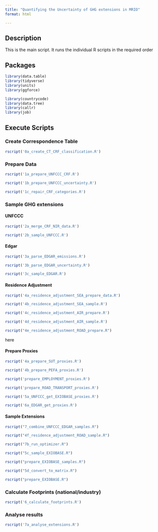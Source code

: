 ```yaml
---
title: "Quantifying the Uncertainty of GHG extensions in MRIO"
format: html

---
```



## Description

This is the main script. 
It runs the individual R scripts in the required order

## Packages

```r
library(data.table)
library(tidyverse)
library(units)
library(ggforce)

library(countrycode)
library(data.tree)
library(callr)
library(job)
```





## Execute Scripts

### Create Correspondence Table

```r
rscript('0a_create_CT_CRF_classification.R')
```

### Prepare Data

```r
rscript('1a_prepare_UNFCCC_CRF.R')
```

```r
rscript('1b_prepare_UNFCCC_uncertainty.R')
```


```r
rscript('1c_repair_CRF_categories.R')
```


### Sample GHG extensions

#### UNFCCC

```r
rscript('2a_merge_CRF_NIR_data.R')
```

```r
rscript('2b_sample_UNFCCC.R')
```


#### Edgar


```r
rscript('3a_parse_EDGAR_emissions.R')
```

```r
rscript('3b_parse_EDGAR_uncertainty.R')
```

```r
rscript('3c_sample_EDGAR.R')
```


#### Residence Adjustment

```r
rscript('4a_residence_adjustment_SEA_prepare_data.R')
```

```r
rscript('4b_residence_adjustment_SEA_sample.R')
```


```r
rscript('4c_residence_adjustment_AIR_prepare.R')
```

```r
rscript('4d_residence_adjustment_AIR_sample.R')
```

```r
rscript("4e_residence_adjustment_ROAD_prepare.R")
```

here

#### Prepare Proxies 


```r
rscript('4a_prepare_SUT_proxies.R')
```


```r
rscript('4b_prepare_PEFA_proxies.R')
```



```r
rscript('prepare_EMPLOYMENT_proxies.R')
```

```r
rscript('prepare_ROAD_TRANSPORT_proxies.R')
```



```r
rscript('5a_UNFCCC_get_EXIOBASE_proxies.R')
```

```r
rscript('6a_EDGAR_get_proxies.R')
```


#### Sample Extensions

```r
rscript("7_combine_UNFCCC_EDGAR_samples.R")
```

```r
rscript("4f_residence_adjustment_ROAD_sample.R")
```

```r
rscript("7b_run_optimizer.R")
```

```r
rscript("5c_sample_EXIOBASE.R")
```


```r
rscript("prepare_EXIOBASE_samples.R")
```



```r
rscript("5d_convert_to_matrix.R")
```

```r
rscript("prepare_EXIOBASE.R")
```


### Calculate Footprints (national/industry)

```r
rscript('6_calculate_footprints.R')
```


### Analyse results

```r
rscript('7a_analyse_extensions.R')
```



